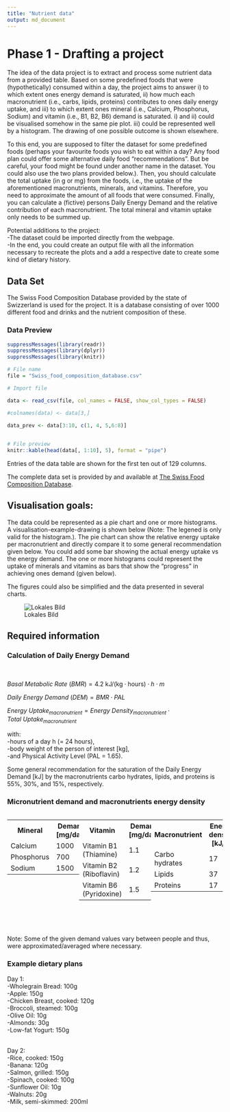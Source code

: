 ```yaml
---
title: "Nutrient data"
output: md_document
---
```


# Phase 1 - Drafting a project

The idea of the data project is to extract and process some nutrient data from a provided table.
Based on some predefined foods that were (hypothetically) consumed within a day, the project aims to answer i) to which extent ones energy demand is saturated, ii) how much each macronutrient (i.e., carbs, lipids, proteins) contributes to ones daily energy uptake, and iii) to which extent ones mineral (i.e., Calcium, Phosphorus, Sodium) and vitamin (i.e., B1, B2, B6) demand is saturated. 
i) and ii) could be visualised somehow in the same pie plot. iii) could be represented well by a histogram. The drawing of one possible outcome is shown elsewhere.

To this end, you are supposed to filter the dataset for some predefined foods (perhaps your favourite foods you wish to eat within a day? Any food plan could offer some alternative daily food "recommendations". But be careful, your food might be found under another name in the dataset. You could also use the two plans provided below.). 
Then, you should calculate the total uptake (in g or mg) from the foods, i.e., the uptake of the aforementioned macronutrients, minerals, and vitamins. Therefore, you need to approximate the amount of all foods that were consumed.
Finally, you can calculate a (fictive) persons Daily Energy Demand and the relative contribution of each macronutrient. The total mineral and vitamin uptake only needs to be summed up. 

Potential additions to the project: \
-The dataset could be imported directly from the webpage. \
-In the end, you could create an output file with all the information necessary to recreate the plots and a add a respective date to create some kind of dietary history.

## Data Set

The Swiss Food Composition Database provided by the state of Swizzerland is used for the project. It is a database consisting of over 1000 different food and drinks and the nutrient composition of these.

### Data Preview

```r
suppressMessages(library(readr))
suppressMessages(library(dplyr))
suppressMessages(library(knitr))

# File name
file = "Swiss_food_composition_database.csv"

# Import file

data <- read_csv(file, col_names = FALSE, show_col_types = FALSE)

#colnames(data) <- data[3,]

data_prev <- data[3:10, c(1, 4, 5,6:8)]
  

# File preview
knitr::kable(head(data[, 1:10], 5), format = "pipe")
```


Entries of the data table are shown for the first ten out of 129 columns.

The complete data set is provided by and available at [The Swiss Food Composition Database](https://naehrwertdaten.ch/en/downloads/).

## Visualisation goals:
The data could be represented as a pie chart and one or more histograms. A visualisation-example-drawing is shown below (Note: The legened is only valid for the histogram.).
The pie chart can show the relative energy uptake per macronutrient and directly compare it to some general recommendation given below. You could add some bar showing the actual energy uptake vs the energy demand.
The one or more histograms could represent the uptake of minerals and vitamins as bars that show the "progress" in achieving ones demand (given below). 

The figures could also be simplified and the data presented in several charts. 

  

![Lokales Bild](SketchOfAPlot.jpeg "Lokale Datei")

## Required information
### Calculation of Daily Energy Demand
\

$Basal \ Metabolic \ Rate \ (BMR) =  4.2 \ \mathrm{kJ/(kg \cdot hours)} \cdot h \cdot m$

$Daily \ Energy \ Demand \ (DEM) =  BMR \cdot PAL$

$Energy \ Uptake_{macronutrient} = Energy \ Density_{macronutrient} \cdot Total \ Uptake_{macronutrient}$

with: \
-hours of a day h (= 24 hours), \
-body weight of the person of interest [kg], \
-and Physical Activity Level (PAL = 1.65).



Some general recommendation for the saturation of the Daily Energy Demand [kJ] by the macronutrients carbo hydrates, lipids, and proteins is 55%, 30%, and 15%, respectively. 

### Micronutrient demand and macronutrients energy density
<div style="display: flex; justify-content: space-between;">
<!-- Erste Tabelle -->
<table>
  <tr>
    <th>Mineral</th>
    <th>Demand [mg/day]</th>
  </tr>
  <tr><td>Calcium</td><td>1000</td></tr>
  <tr><td>Phosphorus</td><td>700</td></tr>
  <tr><td>Sodium</td><td>1500</td></tr>
</table>

<!-- Zweite Tabelle -->
<table>
  <tr>
    <th>Vitamin</th>
    <th>Demand [mg/day]</th>
  </tr>
  <tr><td>Vitamin B1 (Thiamine)</td><td>1.1</td></tr>
  <tr><td>Vitamin B2 (Riboflavin)</td><td>1.2</td></tr>
  <tr><td>Vitamin B6 (Pyridoxine)</td><td>1.5</td></tr>
</table>

<!-- Dritte Tabelle -->
<table>
  <tr>
    <th>Macronutrient</th>
    <th>Energy density [kJ/g]</th>
  </tr>
  <tr><td>Carbo hydrates</td><td>17</td></tr>
  <tr><td>Lipids</td><td>37</td></tr>
  <tr><td>Proteins</td><td>17</td></tr>
</table>

</div>

\
\
\
Note: Some of the given demand values vary between people and thus, were approximated/averaged where necessary.

### Example dietary plans

Day 1: \
-Wholegrain Bread: 100g \
-Apple: 150g \
-Chicken Breast, cooked: 120g \
-Broccoli, steamed: 100g \
-Olive Oil: 10g \
-Almonds: 30g \
-Low-fat Yogurt: 150g \

\
Day 2: \
-Rice, cooked: 150g \
-Banana: 120g \
-Salmon, grilled: 150g \
-Spinach, cooked: 100g \
-Sunflower Oil: 10g \
-Walnuts: 20g \
-Milk, semi-skimmed: 200ml \


